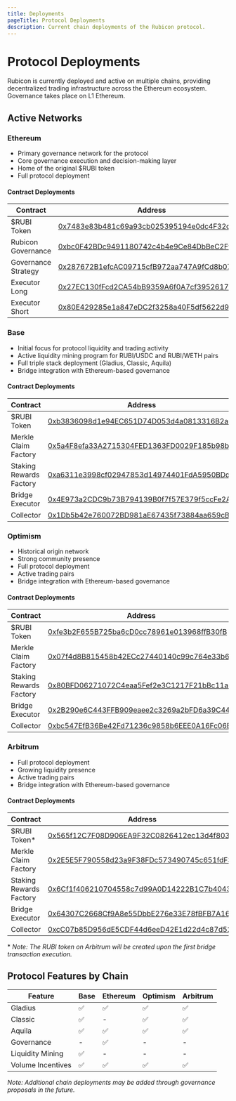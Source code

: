 ```yaml
---
title: Deployments
pageTitle: Protocol Deployments
description: Current chain deployments of the Rubicon protocol.
---
```


# Protocol Deployments

Rubicon is currently deployed and active on multiple chains, providing decentralized trading infrastructure across the Ethereum ecosystem. Governance takes place on L1 Ethereum.

## Active Networks

### Ethereum
- Primary governance network for the protocol
- Core governance execution and decision-making layer
- Home of the original $RUBI token
- Full protocol deployment

#### Contract Deployments
| Contract | Address |
|----------|---------|
| $RUBI Token | [0x7483e83b481c69a93cb025395194e0dc4F32d9C4](https://etherscan.io/address/0x7483e83b481c69a93cb025395194e0dc4F32d9C4) |
| Rubicon Governance | [0xbc0F42BDc9491180742c4b4e9Ce84DbBeC2FfD86](https://etherscan.io/address/0xbc0F42BDc9491180742c4b4e9Ce84DbBeC2FfD86) |
| Governance Strategy | [0x287672B1efcAC09715cfB972aa747A9fCd8b0728](https://etherscan.io/address/0x287672B1efcAC09715cfB972aa747A9fCd8b0728) |
| Executor Long | [0x27EC130fFcd2CA54bB9359A6f0A7cf3952617f8A](https://etherscan.io/address/0x27EC130fFcd2CA54bB9359A6f0A7cf3952617f8A) |
| Executor Short | [0x80E429285e1a847eDC2f3258a40F5df5622d9986](https://etherscan.io/address/0x80E429285e1a847eDC2f3258a40F5df5622d9986) |

### Base
- Initial focus for protocol liquidity and trading activity
- Active liquidity mining program for RUBI/USDC and RUBI/WETH pairs
- Full triple stack deployment (Gladius, Classic, Aquila)
- Bridge integration with Ethereum-based governance

#### Contract Deployments
| Contract | Address |
|----------|---------|
| $RUBI Token | [0xb3836098d1e94EC651D74D053d4a0813316B2a2f](https://basescan.org/address/0xb3836098d1e94EC651D74D053d4a0813316B2a2f) |
| Merkle Claim Factory | [0x5a4F8efa33A2715304FED1363FD0029F185b98b6](https://basescan.org/address/0x5a4F8efa33A2715304FED1363FD0029F185b98b6) |
| Staking Rewards Factory | [0xa6311e3998cf02947853d14974401FdA5950BDdF](https://basescan.org/address/0xa6311e3998cf02947853d14974401FdA5950BDdF) |
| Bridge Executor | [0x4E973a2CDC9b73B794139B0f7f57E379f5ccFe2A](https://basescan.org/address/0x4E973a2CDC9b73B794139B0f7f57E379f5ccFe2A) |
| Collector | [0x1Db5b42e760072BD981aE67435f73884aa659cBA](https://basescan.org/address/0x1Db5b42e760072BD981aE67435f73884aa659cBA) |

### Optimism
- Historical origin network
- Strong community presence
- Full protocol deployment
- Active trading pairs
- Bridge integration with Ethereum-based governance

#### Contract Deployments
| Contract | Address |
|----------|---------|
| $RUBI Token | [0xfe3b2F655B725ba6cD0cc78961e013968ffB30fB](https://optimistic.etherscan.io/address/0xfe3b2F655B725ba6cD0cc78961e013968ffB30fB) |
| Merkle Claim Factory | [0x07f4d8B815458b42ECc27440140c99c764e33b6C](https://optimistic.etherscan.io/address/0x07f4d8B815458b42ECc27440140c99c764e33b6C) |
| Staking Rewards Factory | [0x80BFD06271072C4eaa5Fef2e3C1217F21bBc11a2](https://optimistic.etherscan.io/address/0x80BFD06271072C4eaa5Fef2e3C1217F21bBc11a2) |
| Bridge Executor | [0x2B290e6C443FFB909eaee2c3269a2bFD6a39C442](https://optimistic.etherscan.io/address/0x2B290e6C443FFB909eaee2c3269a2bFD6a39C442) |
| Collector | [0xbc547EfB36Be42Fd71236c9858b6EEE0A16Fc06B](https://optimistic.etherscan.io/address/0xbc547EfB36Be42Fd71236c9858b6EEE0A16Fc06B) |

### Arbitrum
- Full protocol deployment
- Growing liquidity presence
- Active trading pairs
- Bridge integration with Ethereum-based governance

#### Contract Deployments
| Contract | Address |
|----------|---------|
| $RUBI Token* | [0x565f12C7F08D906EA9F32C0826412ec13d4f8030](https://arbiscan.io/address/0x565f12C7F08D906EA9F32C0826412ec13d4f8030) |
| Merkle Claim Factory | [0x2E5E5F790558d23a9F38FDc573490745c651fdF3](https://arbiscan.io/address/0x2E5E5F790558d23a9F38FDc573490745c651fdF3) |
| Staking Rewards Factory | [0x6Cf1f406210704558c7d99A0D14222B1C7b4043B](https://arbiscan.io/address/0x6Cf1f406210704558c7d99A0D14222B1C7b4043B) |
| Bridge Executor | [0x64307C2668Cf9A8e55DbbE276e33E78fBFB7A16d](https://arbiscan.io/address/0x64307C2668Cf9A8e55DbbE276e33E78fBFB7A16d) |
| Collector | [0xcC07b85D956dE5CDF44d6eeD42E1d22d4c87d521](https://arbiscan.io/address/0xcC07b85D956dE5CDF44d6eeD42E1d22d4c87d521) |

\* *Note: The RUBI token on Arbitrum will be created upon the first bridge transaction execution.*

## Protocol Features by Chain

| Feature | Base | Ethereum | Optimism | Arbitrum |
|---------|------|----------|-----------|-----------|
| Gladius | ✅ | ✅ | ✅ | ✅ |
| Classic | ✅ | - | ✅ | ✅ |
| Aquila | ✅ | ✅ | ✅ | ✅ |
| Governance | - | ✅ | - | - |
| Liquidity Mining | ✅ | - | - | - |
| Volume Incentives | ✅ | ✅ | ✅ | ✅ |

*Note: Additional chain deployments may be added through governance proposals in the future.* 